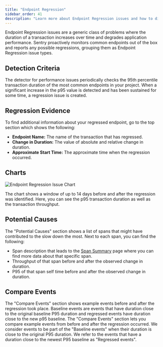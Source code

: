 ```yaml
---
title: "Endpoint Regression"
sidebar_order: 41
description: "Learn more about Endpoint Regression issues and how to diagnose and fix them."
---
```


<Include name="feature-available-for-user-group-early-adopter.mdx" />

Endpoint Regression issues are a generic class of problems where the duration of a transaction increases over time and degrades application performance. Sentry proactively monitors common endpoints out of the box and reports any possible regressions, grouping them as Endpoint Regression issue types.

## Detection Criteria

The detector for performance issues periodically checks the 95th percentile transaction duration of the most common endpoints in your project. When a significant increase in the p95 value is detected and has been sustained for some time, a regression issue is created.

## Regression Evidence

To find additional information about your regressed endpoint, go to the top section which shows the following:

- **Endpoint Name:** The name of the transaction that has regressed.
- **Change in Duration:** The value of absolute and relative change in duration.
- **Approximate Start Time:** The approximate time when the regression occurred.

## Charts

![Endpoint Regression Issue Chart](endpoint-regression-chart.png)

The chart shows a window of up to 14 days before and after the regression was identified. Here, you can see the p95 transaction duration as well as the transaction throughput.

## Potential Causes

The "Potential Causes" section shows a list of spans that might have contributed to the slow down the most. Next to each span, you can find the following:

- Span description that leads to the [Span Summary](/product/performance/transaction-summary/) page where you can find more data about that specific span.
- Throughput of that span before and after the observed change in duration.
- P95 of that span self time before and after the observed change in duration.

## Compare Events

The "Compare Events" section shows example events before and after the regression took place. Baseline events are events that have duration close to the original baseline P95 duration and regressed events have duration close to the new p95 baseline.
The "Compare Events" section lets you compare example events from before and after the regression occurred. We consider events to be part of the "Baseline events" when their duration is close to the original P95 duration. We refer to the events that have a duration close to the newest P95 baseline as "Regressed events".
